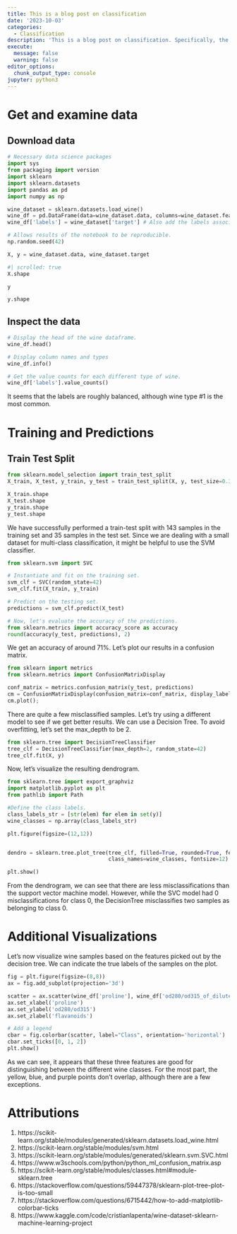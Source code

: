```yaml
---
title: This is a blog post on classification
date: '2023-10-03'
categories:
  - Classification
description: 'This is a blog post on classification. Specifically, the SVM classifier is used.'
execute:
  message: false
  warning: false
editor_options:
  chunk_output_type: console
jupyter: python3
---
```


# Get and examine data

## Download data

```python
# Necessary data science packages
import sys
from packaging import version
import sklearn
import sklearn.datasets
import pandas as pd
import numpy as np

wine_dataset = sklearn.datasets.load_wine()
wine_df = pd.DataFrame(data=wine_dataset.data, columns=wine_dataset.feature_names)
wine_df['labels'] = wine_dataset['target'] # Also add the labels associated with each sample

# Allows results of the notebook to be reproducible. 
np.random.seed(42)

X, y = wine_dataset.data, wine_dataset.target
```

```python
#| scrolled: true
X.shape
```

```python
y
```

```python
y.shape
```

## Inspect the data

```python
# Display the head of the wine dataframe. 
wine_df.head()
```

```python
# Display column names and types
wine_df.info()
```

```python
# Get the value counts for each different type of wine. 
wine_df['labels'].value_counts()
```

It seems that the labels are roughly balanced, although wine type #1 is the most common.

# Training and Predictions

## Train Test Split

```python
from sklearn.model_selection import train_test_split
X_train, X_test, y_train, y_test = train_test_split(X, y, test_size=0.33, random_state=42)
```

```python
X_train.shape
X_test.shape
y_train.shape
y_test.shape
```

We have successfully performed a train-test split with 143 samples in the training set and 35 samples in the test set.
Since we are dealing with a small dataset for multi-class classification, it might be helpful to use the SVM classifier. 

```python
from sklearn.svm import SVC

# Instantiate and fit on the training set. 
svm_clf = SVC(random_state=42)
svm_clf.fit(X_train, y_train)
```

```python
# Predict on the testing set. 
predictions = svm_clf.predict(X_test)
```

```python
# Now, let's evaluate the accuracy of the predictions. 
from sklearn.metrics import accuracy_score as accuracy
round(accuracy(y_test, predictions), 2)
```

We get an accuracy of around 71%. Let's plot our results in a confusion matrix. 

```python
from sklearn import metrics
from sklearn.metrics import ConfusionMatrixDisplay

conf_matrix = metrics.confusion_matrix(y_test, predictions)
cm = ConfusionMatrixDisplay(confusion_matrix=conf_matrix, display_labels=[0,1,2])
cm.plot();
```

There are quite a few misclassified samples. Let's try using a different model to see if we get better results. We can use a Decision Tree. To avoid overfitting, let's set the max_depth to be 2. 

```python
from sklearn.tree import DecisionTreeClassifier
tree_clf = DecisionTreeClassifier(max_depth=2, random_state=42)
tree_clf.fit(X, y)
```

Now, let's visualize the resulting dendrogram. 

```python
from sklearn.tree import export_graphviz
import matplotlib.pyplot as plt
from pathlib import Path

#Define the class labels. 
class_labels_str = [str(elem) for elem in set(y)]
wine_classes = np.array(class_labels_str)

plt.figure(figsize=(12,12))


dendro = sklearn.tree.plot_tree(tree_clf, filled=True, rounded=True, feature_names=wine_dataset.feature_names, 
                                class_names=wine_classes, fontsize=12)

plt.show()
```

From the dendrogram, we can see that there are less misclassifications than the support vector machine model. However, while the SVC model had 0 misclassifications for class 0, the DecisionTree misclassifies two samples as belonging to class 0. 

# Additional Visualizations

Let's now visualize wine samples based on the features picked out by the decision tree. We can indicate the true labels of the samples on the plot. 

```python
fig = plt.figure(figsize=(8,8))
ax = fig.add_subplot(projection='3d')

scatter = ax.scatter(wine_df['proline'], wine_df['od280/od315_of_diluted_wines'], wine_df['flavanoids'], marker='o', c=wine_df['labels'])
ax.set_xlabel('proline')
ax.set_ylabel('od280/od315')
ax.set_zlabel('flavanoids')

# Add a legend
cbar = fig.colorbar(scatter, label="Class", orientation='horizontal')
cbar.set_ticks([0, 1, 2])
plt.show()
```

As we can see, it appears that these three features are good for distinguishing between the different wine classes. For the most part, the yellow, blue, and purple points don't overlap, although there are a few exceptions. 

# Attributions

1. https://scikit-learn.org/stable/modules/generated/sklearn.datasets.load_wine.html
2. https://scikit-learn.org/stable/modules/svm.html
3. https://scikit-learn.org/stable/modules/generated/sklearn.svm.SVC.html
4. https://www.w3schools.com/python/python_ml_confusion_matrix.asp
5. https://scikit-learn.org/stable/modules/classes.html#module-sklearn.tree
6. https://stackoverflow.com/questions/59447378/sklearn-plot-tree-plot-is-too-small
7. https://stackoverflow.com/questions/6715442/how-to-add-matplotlib-colorbar-ticks
8. https://www.kaggle.com/code/cristianlapenta/wine-dataset-sklearn-machine-learning-project

